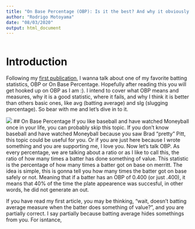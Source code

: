 ```yaml
---
title: "On Base Percentage (OBP): Is it the best? And why it obviously is?"
author: "Rodrigo Motoyama"
date: "08/03/2020"
output: html_document
---
```


```r
```

# Introduction
Following my [first publication](https://medium.com/@rodrigo.motoyama/batting-average-should-we-cancel-it-ade0b2c48379), I wanna talk about one of my favorite batting statistics, OBP or On Base Percentage. Hopefully after reading this you will get hooked up on OBP as I am :). I intend to cover what OBP means and measures, why it is a good statistic, where it fails, and why I think it is better than others basic ones, like avg (batting average) and slg (slugging percentage). So bear with me and let's dive in to it.

![](/home/rodrigo/Downloads/moneyball.gif)
## On Base Percentage
If you like baseball and have watched Moneyball once in your life, you can probably skip this topic. If you don't know baseball and have watched Moneyball because you saw Brad "pretty" Pitt, this topic could be useful for you. Or if you are just here because I wrote something and you are supporting me, I love you. Now let's talk OBP.
As every percentage, we are talking about a ratio or as I like to call this, the ratio of how many times a batter has done something of value. This statistic is the percentage of how many times a batter got on base on merritt. 
The idea is simple, this is gonna tell you how many times the batter got on base safely or not. Meaning that if a batter has an OBP of 0.400 (or just .400), it means that 40% of the time the plate appearence was succesful, in other words, he did not generate an out.






If you have read my first article, you may be thinking, "wait, doesn't batting average measure when the batter does something of value?", and you are partially correct. I say partially because batting average hides somethings from you. For isntance, 











